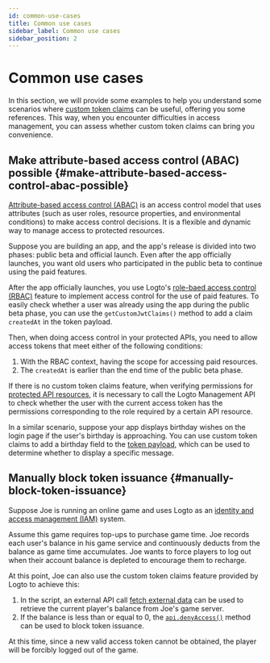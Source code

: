 ```yaml
---
id: common-use-cases
title: Common use cases
sidebar_label: Common use cases
sidebar_position: 2
---
```


# Common use cases

In this section, we will provide some examples to help you understand some scenarios where [custom token claims](/developers/custom-token-claims) can be useful, offering you some references. This way, when you encounter difficulties in access management, you can assess whether custom token claims can bring you convenience.

## Make attribute-based access control (ABAC) possible \{#make-attribute-based-access-control-abac-possible}

[Attribute-based access control (ABAC)](https://auth.wiki/abac) is an access control model that uses attributes (such as user roles, resource properties, and environmental conditions) to make access control decisions. It is a flexible and dynamic way to manage access to protected resources.

Suppose you are building an app, and the app's release is divided into two phases: public beta and official launch. Even after the app officially launches, you want old users who participated in the public beta to continue using the paid features.

After the app officially launches, you use Logto's [role-baed access control (RBAC)](/authorization/role-based-access-control) feature to implement access control for the use of paid features. To easily check whether a user was already using the app during the public beta phase, you can use the `getCustomJwtClaims()` method to add a claim `createdAt` in the token payload.

Then, when doing access control in your protected APIs, you need to allow access tokens that meet either of the following conditions:

1. With the RBAC context, having the scope for accessing paid resources.
2. The `createdAt` is earlier than the end time of the public beta phase.

If there is no custom token claims feature, when verifying permissions for [protected API resources](/authorization/api-resources), it is necessary to call the Logto Management API to check whether the user with the current access token has the permissions corresponding to the role required by a certain API resource.

In a similar scenario, suppose your app displays birthday wishes on the login page if the user's birthday is approaching. You can use custom token claims to add a birthday field to the [token payload](/user-management/personal-access-token#example-token-exchange), which can be used to determine whether to display a specific message.

## Manually block token issuance \{#manually-block-token-issuance}

Suppose Joe is running an online game and uses Logto as an [identity and access management (IAM)](https://auth.wiki/iam) system.

Assume this game requires top-ups to purchase game time. Joe records each user's balance in his game service and continuously deducts from the balance as game time accumulates. Joe wants to force players to log out when their account balance is depleted to encourage them to recharge.

At this point, Joe can also use the custom token claims feature provided by Logto to achieve this:

1. In the script, an external API call [fetch external data](/developers/custom-token-claims/create-script/#step-3-fetch-external-data) can be used to retrieve the current player's balance from Joe's game server.
2. If the balance is less than or equal to 0, the [`api.denyAccess()`](/developers/custom-token-claims/create-script/#api) method can be used to block token issuance.

At this time, since a new valid access token cannot be obtained, the player will be forcibly logged out of the game.
